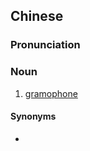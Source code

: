 {{also|留声机}}
==Chinese==
{{zh-forms|s=留声机}}

===Pronunciation===
{{zh-pron
|m=liúshēngjī
|c=lau4 sing1 gei1
|cat=n
}}

===Noun===
{{zh-noun}}

# [[gramophone]] {{gloss|record player}}

====Synonyms====
* {{zh-l|唱機}}
